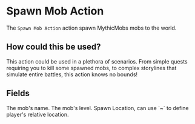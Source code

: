
# Spawn Mob Action

The `Spawn Mob Action` action spawn MythicMobs mobs to the world.

## How could this be used?

This action could be used in a plethora of scenarios. From simple quests requiring you to kill some spawned mobs, to complex storylines that simulate entire battles, this action knows no bounds!

## Fields

<ActionsField/>

<EntryField name="MobName" required>
    The mob's name.
</EntryField>

<EntryField name="Level" required>
    The mob's level.
</EntryField>

<EntryField name="Spawn Location" required>
    Spawn Location, can use `~` to define player's relative location.
</EntryField>

